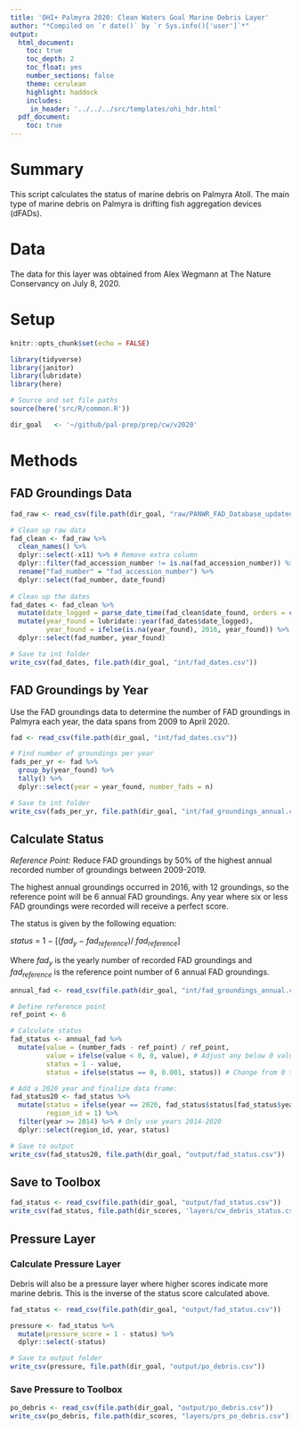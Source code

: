 ```yaml
---
title: 'OHI+ Palmyra 2020: Clean Waters Goal Marine Debris Layer'
author: "*Compiled on `r date()` by `r Sys.info()['user']`*"
output: 
  html_document:
    toc: true
    toc_depth: 2 
    toc_float: yes
    number_sections: false
    theme: cerulean
    highlight: haddock
    includes: 
     in_header: '../../../src/templates/ohi_hdr.html' 
  pdf_document:
    toc: true
---
```


# Summary

This script calculates the status of marine debris on Palmyra Atoll. The main type of marine debris on Palmyra is drifting fish aggregation devices (dFADs).         

# Data 

The data for this layer was obtained from Alex Wegmann at The Nature Conservancy on July 8, 2020.

# Setup

```r
knitr::opts_chunk$set(echo = FALSE)

library(tidyverse)
library(janitor)
library(lubridate)
library(here)

# Source and set file paths
source(here('src/R/common.R'))

dir_goal   <- '~/github/pal-prep/prep/cw/v2020'
```

# Methods

## FAD Groundings Data

```r
fad_raw <- read_csv(file.path(dir_goal, "raw/PANWR_FAD_Database_updated_27May2020_GPSUpdate.csv"))

# Clean up raw data 
fad_clean <- fad_raw %>% 
  clean_names() %>% 
  dplyr::select(-x11) %>% # Remove extra column
  dplyr::filter(fad_accession_number != is.na(fad_accession_number)) %>% # Filter out the NA observations
  rename("fad_number" = "fad_accession_number") %>% 
  dplyr::select(fad_number, date_found)  
  
# Clean up the dates
fad_dates <- fad_clean %>% 
  mutate(date_logged = parse_date_time(fad_clean$date_found, orders = c('mdy', 'dmy'))) %>% 
  mutate(year_found = lubridate::year(fad_dates$date_logged),
         year_found = ifelse(is.na(year_found), 2016, year_found)) %>% # Missing dates all 2016 according the fad #
  dplyr::select(fad_number, year_found)

# Save to int folder
write_csv(fad_dates, file.path(dir_goal, "int/fad_dates.csv"))
```

## FAD Groundings by Year 

Use the FAD groundings data to determine the number of FAD groundings in Palmyra each year, the data spans from 2009 to April 2020.   

```r

fad <- read_csv(file.path(dir_goal, "int/fad_dates.csv"))

# Find number of groundings per year 
fads_per_yr <- fad %>% 
  group_by(year_found) %>% 
  tally() %>% 
  dplyr::select(year = year_found, number_fads = n)

# Save to int folder
write_csv(fads_per_yr, file.path(dir_goal, "int/fad_groundings_annual.csv"))
```

## Calculate Status 

*Reference Point:* Reduce FAD groundings by 50% of the highest annual recorded number of groundings between 2009-2019.   

The highest annual groundings occurred in 2016, with 12 groundings, so the reference point will be 6 annual FAD groundings. Any year where six or less FAD groundings were recorded will receive a perfect score.

The status is given by the following equation:  

$status~=~1~-~[(fad_{y}~-~fad_{reference})/~fad_{reference}]$   

Where $fad_{y}$ is the yearly number of recorded FAD groundings and $fad_{reference}$ is the reference point number of 6 annual FAD groundings.  

```r

annual_fad <- read_csv(file.path(dir_goal, "int/fad_groundings_annual.csv"))

# Define reference point 
ref_point <- 6

# Calculate status
fad_status <- annual_fad %>% 
  mutate(value = (number_fads - ref_point) / ref_point,
         value = ifelse(value < 0, 0, value), # Adjust any below 0 values to zero 
         status = 1 - value,
         status = ifelse(status == 0, 0.001, status)) # Change from 0 to prevent geometric mean from going to 0

# Add a 2020 year and finalize data frame:
fad_status20 <- fad_status %>% 
  mutate(status = ifelse(year == 2020, fad_status$status[fad_status$year == 2019], status), # 2020 data is not complete so use 2019 data for 2020
         region_id = 1) %>% 
  filter(year >= 2014) %>% # Only use years 2014-2020
  dplyr::select(region_id, year, status)

# Save to output
write_csv(fad_status20, file.path(dir_goal, "output/fad_status.csv"))
```

## Save to Toolbox

```r
fad_status <- read_csv(file.path(dir_goal, "output/fad_status.csv"))
write_csv(fad_status, file.path(dir_scores, 'layers/cw_debris_status.csv'))
```

## Pressure Layer

### Calculate Pressure Layer

Debris will also be a pressure layer where higher scores indicate more marine debris. This is the inverse of the status score calculated above.  

```r
fad_status <- read_csv(file.path(dir_goal, "output/fad_status.csv"))

pressure <- fad_status %>% 
  mutate(pressure_score = 1 - status) %>% 
  dplyr::select(-status)

# Save to output folder 
write_csv(pressure, file.path(dir_goal, "output/po_debris.csv"))
```

### Save Pressure to Toolbox 

```r
po_debris <- read_csv(file.path(dir_goal, "output/po_debris.csv"))
write_csv(po_debris, file.path(dir_scores, "layers/prs_po_debris.csv"))
```

